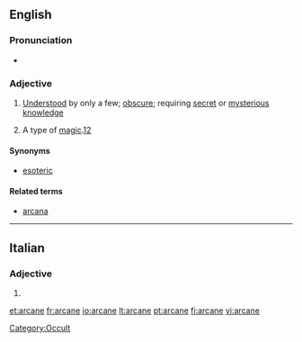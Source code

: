 ==English==

===Pronunciation===
* {{rhymes|eɪn}}

===Adjective===
{{en-adj}}

# [[understood|Understood]] by only a few; [[obscure]]; requiring [[secret]] or [[mysterious]] [[knowledge]]
# {{fantasy}} A type of [[magic]].[http://www.sdegames.com/arcane.php][http://www.wowwiki.com/Arcane]

====Synonyms====
* [[esoteric]]

====Related terms====
* [[arcana]]

[[Category:Occult]]

----

==Italian==

===Adjective===
{{infl|it|adjective form|g=f}}

# {{form of|Feminine plural form of|[[arcano]]}}

[[et:arcane]]
[[fr:arcane]]
[[io:arcane]]
[[lt:arcane]]
[[pt:arcane]]
[[fi:arcane]]
[[vi:arcane]]